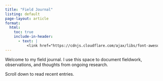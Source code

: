 ```yaml
---
title: "Field Journal"
listing: default
page-layout: article
format:
  html:
    toc: true
    include-in-header:
      - text: |
          <link href="https://cdnjs.cloudflare.com/ajax/libs/font-awesome/5.15.4/css/all.min.css" rel="stylesheet">
---
```

Welcome to my field journal. I use this space to document fieldwork, observations, and thoughts from ongoing research.

<i class="fas fa-binoculars"></i> Scroll down to read recent entries.